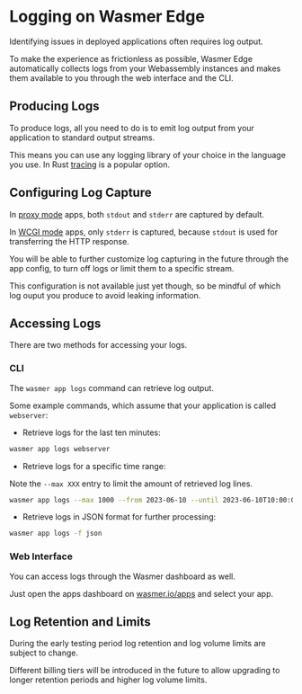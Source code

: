 
# Logging on Wasmer Edge

Identifying issues in deployed applications often requires log output.

To make the experience as frictionless as possible, Wasmer Edge automatically
collects logs from your Webassembly instances and makes them available to you
through the web interface and the CLI.

## Producing Logs

To produce logs, all you need to do is to emit log output from your application
to standard output streams.

This means you can use any logging library of your choice in the language you use.
In Rust [tracing](https://github.com/tokio-rs/tracing) is a popular option.

## Configuring Log Capture

In [proxy mode](/edge/learn/deployment-modes#proxy) apps, both `stdout` and
`stderr` are captured by default.

In [WCGI mode](/edge/learn/deployment-modes#wcgi) apps, only `stderr` is captured,
because `stdout` is used for transferring the HTTP response.

You will be able to further customize log capturing in the future through the
app config, to turn off logs or limit them to a specific stream.

This configuration is not available just yet though, so be mindful of which log
ouput you produce to avoid leaking information.

## Accessing Logs

There are two methods for accessing your logs.

### CLI

The `wasmer app logs` command can retrieve log output.

Some example commands, which assume that your application is called `webserver`:

- Retrieve logs for the last ten minutes:

```bash copy
wasmer app logs webserver
```

- Retrieve logs for a specific time range:

Note the `--max XXX` entry to limit the amount of retrieved log lines.

```bash copy
wasmer app logs --max 1000 --from 2023-06-10 --until 2023-06-10T10:00:00
```

- Retrieve logs in JSON format for further processing:

```bash copy
wasmer app logs -f json
```

### Web Interface

You can access logs through the Wasmer dashboard as well.

Just open the apps dashboard on [wasmer.io/apps](https://wasmer.io/apps) and
select your app.


<ImageLoader alt="app logs in the Wasmer Dashboard" img={loggingWebUIImg} />

## Log Retention and Limits

During the early testing period log retention and log volume limits are subject
to change.

Different billing tiers will be introduced in the future to allow upgrading to
longer retention periods and higher log volume limits.
